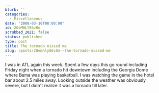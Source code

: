 ```yaml
---
blurb: ''
categories:
  - Miscellaneous
date: '2008-03-16T00:00:00'
id: 20eMHLY86v8m
scrubbed_2021: false
status: published
type: post
title: The tornado missed me
slug: /posts/20emhly86v8m--the-tornado-missed-me
---
```


I was in ATL again this week. Spent a few days this go round
including Friday night when a tornado hit downtown including the
Georgia Dome where Bama was playing basketball. I was watching the
game in the hotel bar about 2.5 miles away. Looking outside the
weather was obviously severe, but I didn't realize it was a tornado
till later.
